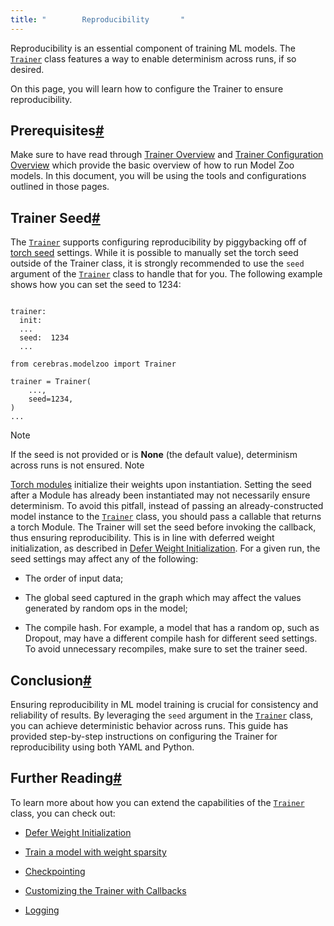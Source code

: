 ```yaml
---
title: "        Reproducibility       "
---
```

  

Reproducibility is an essential component of training ML models. The [`Trainer`](../../api/index.html#cerebras.modelzoo.Trainer "cerebras.modelzoo.Trainer") class features a way to enable determinism across runs, if so desired.

On this page, you will learn how to configure the Trainer to ensure reproducibility.

Prerequisites[#](#prerequisites "Permalink to this headline")
-------------------------------------------------------------

Make sure to have read through [Trainer Overview](../../trainer-overview.html#wsc-modelzoo-trainer) and [Trainer Configuration Overview](../../yaml/index.html#wsc-modelzoo-yaml) which provide the basic overview of how to run Model Zoo models. In this document, you will be using the tools and configurations outlined in those pages.

Trainer Seed[#](#trainer-seed "Permalink to this headline")
-----------------------------------------------------------

The [`Trainer`](../../api/index.html#cerebras.modelzoo.Trainer "cerebras.modelzoo.Trainer") supports configuring reproducibility by piggybacking off of [torch seed](https://pytorch.org/docs/stable/generated/torch.manual_seed.html) settings. While it is possible to manually set the torch seed outside of the Trainer class, it is strongly recommended to use the `seed` argument of the [`Trainer`](../../api/index.html#cerebras.modelzoo.Trainer "cerebras.modelzoo.Trainer") class to handle that for you. The following example shows how you can set the seed to 1234:
<CodeGroup>
```Tab YAML

trainer:
  init:
  ...
  seed:  1234
  ...

```
```Tab Python
from cerebras.modelzoo import Trainer

trainer = Trainer(
    ...,
    seed=1234,
)
...

```
</CodeGroup>
<Note>
Note

If the seed is not provided or is **None** (the default value), determinism across runs is not ensured.
</Note>
<Note>
Note

[Torch modules](https://pytorch.org/docs/stable/generated/torch.nn.Module.html) initialize their weights upon instantiation. Setting the seed after a Module has already been instantiated may not necessarily ensure determinism. To avoid this pitfall, instead of passing an already-constructed model instance to the [`Trainer`](../../api/index.html#cerebras.modelzoo.Trainer "cerebras.modelzoo.Trainer") class, you should pass a callable that returns a torch Module. The Trainer will set the seed before invoking the callback, thus ensuring reproducibility. This is in line with deferred weight initialization, as described in [Defer Weight Initialization](weight_init.html#wsc-modelzoo-trainer-defer-weight-init).
</Note>
For a given run, the seed settings may affect any of the following:

* The order of input data;
    
* The global seed captured in the graph which may affect the values generated by random ops in the model;
    
* The compile hash. For example, a model that has a random op, such as Dropout, may have a different compile hash for different seed settings. To avoid unnecessary recompiles, make sure to set the trainer seed.
    

Conclusion[#](#conclusion "Permalink to this headline")
-------------------------------------------------------

Ensuring reproducibility in ML model training is crucial for consistency and reliability of results. By leveraging the `seed` argument in the [`Trainer`](../../api/index.html#cerebras.modelzoo.Trainer "cerebras.modelzoo.Trainer") class, you can achieve deterministic behavior across runs. This guide has provided step-by-step instructions on configuring the Trainer for reproducibility using both YAML and Python.

Further Reading[#](#further-reading "Permalink to this headline")
-----------------------------------------------------------------

To learn more about how you can extend the capabilities of the [`Trainer`](../../api/index.html#cerebras.modelzoo.Trainer "cerebras.modelzoo.Trainer") class, you can check out:

* [Defer Weight Initialization](weight_init.html#wsc-modelzoo-trainer-defer-weight-init)
    
* [Train a model with weight sparsity](../../tutorials/sparsity.html#wsc-modelzoo-tutorials-sparsity)
    
* [Checkpointing](checkpoint.html#wsc-modelzoo-checkpoint)
    
* [Customizing the Trainer with Callbacks](callbacks.html#wsc-modelzoo-trainer-callbacks)
    
* [Logging](loggers.html#wsc-modelzoo-trainer-loggers)